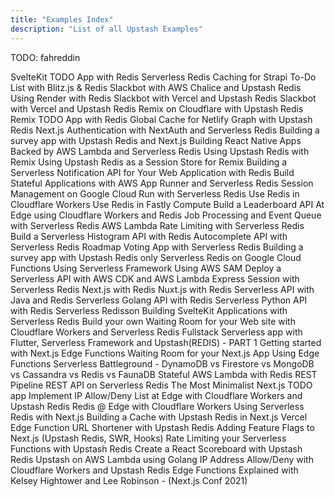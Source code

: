 ```yaml
---
title: "Examples Index"
description: "List of all Upstash Examples"
---
```


TODO: fahreddin

<TagFilters>
  <TagFilters.Item
    externalLink
    type="Article"
    tags={["Svelte"]}
    url="https://blog.upstash.com/sveltekit-todo-redis"
  >
    SvelteKit TODO App with Redis
  </TagFilters.Item>
  <TagFilters.Item
    externalLink
    type="Article"
    tags={["Strapi"]}
    url="https://blog.upstash.com/redis-strapi"
  >
    Serverless Redis Caching for Strapi
  </TagFilters.Item>
  <TagFilters.Item
    externalLink
    type="Article"
    tags={["Blitz.js"]}
    url="https://blog.upstash.com/blitzjs-todo-redis"
  >
    To-Do List with Blitz.js & Redis
  </TagFilters.Item>
  <TagFilters.Item
    externalLink
    type="Article"
    tags={["AWS Chalice", "Slackbot"]}
    url="https://blog.upstash.com/chalice-event-reminder-slackbot"
  >
    Slackbot with AWS Chalice and Upstash Redis
  </TagFilters.Item>
  <TagFilters.Item
    externalLink
    type="Article"
    tags={["Render"]}
    url="https://blog.upstash.com/render-serverless-redis"
  >
    Using Render with Redis
  </TagFilters.Item>
  <TagFilters.Item
    externalLink
    type="Article"
    tags={["Slackbot", "Vercel"]}
    url="https://blog.upstash.com/vercel-note-taker-slackbot"
  >
    Slackbot with Vercel and Upstash Redis
  </TagFilters.Item>
  <TagFilters.Item
    externalLink
    type="Article"
    tags={["Slackbot", "Vercel"]}
    url="https://blog.upstash.com/vercel-note-taker-slackbot"
  >
    Slackbot with Vercel and Upstash Redis
  </TagFilters.Item>
  <TagFilters.Item
    externalLink
    type="Article"
    tags={["Remix", "Cloudflare Workers"]}
    url="https://blog.upstash.com/fast_websites_with_Remix_on_Cloudflare_and_Upstash_Redis"
  >
    Remix on Cloudflare with Upstash Redis
  </TagFilters.Item>
  <TagFilters.Item
    externalLink
    type="Article"
    tags={["Remix"]}
    url="https://blog.upstash.com/remix-todo-redis"
  >
    Remix TODO App with Redis
  </TagFilters.Item>
  <TagFilters.Item
    externalLink
    type="Article"
    tags={["GraphQL", "Netlify"]}
    url="https://blog.upstash.com/netlify-graph-upstash"
  >
    Global Cache for Netlify Graph with Upstash Redis
  </TagFilters.Item>
  <TagFilters.Item
    externalLink
    type="Article"
    tags={["Next.js", "NextAuth"]}
    url="https://blog.upstash.com/next-auth-serverless-redis"
  >
    Next.js Authentication with NextAuth and Serverless Redis
  </TagFilters.Item>
  <TagFilters.Item
    externalLink
    type="Article"
    tags={["Next.js"]}
    url="https://blog.upstash.com/survey-serverless-redis"
  >
    Building a survey app with Upstash Redis and Next.js
  </TagFilters.Item>
  <TagFilters.Item
    externalLink
    type="Article"
    tags={["React Native", "Mobile"]}
    url="https://blog.upstash.com/serverless-react-native"
  >
    Building React Native Apps Backed by AWS Lambda and Serverless Redis
  </TagFilters.Item>
  <TagFilters.Item
    externalLink
    type="Article"
    tags={["Remix", "Node.js"]}
    url="https://blog.upstash.com/redis-with-remix"
  >
    Using Upstash Redis with Remix
  </TagFilters.Item>
  <TagFilters.Item
    externalLink
    type="Article"
    tags={["Remix", "Node.js"]}
    url="https://blog.upstash.com/redis-session-remix"
  >
    Using Upstash Redis as a Session Store for Remix
  </TagFilters.Item>
  <TagFilters.Item
    externalLink
    type="Article"
    tags={["REST-API", "Backendless"]}
    url="https://docs.upstash.com/redis/tutorials/notification"
  >
    Building a Serverless Notification API for Your Web Application with Redis
  </TagFilters.Item>
  <TagFilters.Item
    externalLink
    type="Article"
    tags={["AWS App Runner", "Node.js"]}
    url="https://docs.upstash.com/redis/tutorials/aws_app_runner_with_redis"
  >
    Build Stateful Applications with AWS App Runner and Serverless Redis
  </TagFilters.Item>
  <TagFilters.Item
    externalLink
    type="Article"
    tags={["Google Cloud"]}
    url="https://docs.upstash.com/redis/tutorials/cloud_run_sessions"
  >
    Session Management on Google Cloud Run with Serverless Redis
  </TagFilters.Item>
  <TagFilters.Item
    externalLink
    type="Article"
    tags={["Cloudflare Workers", "upstash-redis", "REST-API"]}
    url="https://docs.upstash.com/redis/tutorials/cloudflare_workers_with_redis"
  >
    Use Redis in Cloudflare Workers
  </TagFilters.Item>
  <TagFilters.Item
    externalLink
    type="Article"
    tags={["Fastly Compute", "upstash-redis", "REST-API"]}
    url="https://blog.upstash.com/fastly-compute-edge-with-redis"
  >
    Use Redis in Fastly Compute
  </TagFilters.Item>
  <TagFilters.Item
    externalLink
    type="Article"
    tags={["Cloudflare Workers"]}
    url="https://docs.upstash.com/redis/tutorials/edge_leaderboard"
  >
    Build a Leaderboard API At Edge using Cloudflare Workers and Redis
  </TagFilters.Item>
  <TagFilters.Item
    externalLink
    type="Article"
    tags={["AWS Lambda", "Node.js"]}
    url="https://docs.upstash.com/redis/tutorials/job_processing"
  >
    Job Processing and Event Queue with Serverless Redis
  </TagFilters.Item>
  <TagFilters.Item
    externalLink
    type="Article"
    tags={["AWS Lambda", "Node.js"]}
    url="https://docs.upstash.com/redis/tutorials/rate-limiting"
  >
    AWS Lambda Rate Limiting with Serverless Redis
  </TagFilters.Item>
  <TagFilters.Item
    externalLink
    type="Article"
    tags={["AWS Lambda", "Node.js"]}
    url="https://docs.upstash.com/redis/tutorials/histogram"
  >
    Build a Serverless Histogram API with Redis
  </TagFilters.Item>
  <TagFilters.Item
    externalLink
    type="Article"
    tags={["AWS Lambda", "Node.js"]}
    url="https://docs.upstash.com/redis/tutorials/auto_complete_with_serverless_redis"
  >
    Autocomplete API with Serverless Redis
  </TagFilters.Item>
  <TagFilters.Item
    externalLink
    type="Article"
    tags={["Next.js", "Vercel"]}
    url="https://docs.upstash.com/redis/tutorials/roadmapvotingapp"
  >
    Roadmap Voting App with Serverless Redis
  </TagFilters.Item>
  <TagFilters.Item
    externalLink
    type="Article"
    tags={["Next.js"]}
    url="https://blog.upstash.com/survey-serverless-redis"
  >
    Building a survey app with Upstash Redis only
  </TagFilters.Item>
  <TagFilters.Item
    externalLink
    type="Article"
    tags={["Google Cloud"]}
    url="https://docs.upstash.com/redis/tutorials/using_google_cloud_functions"
  >
    Serverless Redis on Google Cloud Functions
  </TagFilters.Item>
  <TagFilters.Item
    externalLink
    type="Article"
    tags={["AWS Lambda"]}
    url="https://docs.upstash.com/redis/tutorials/using_serverless_framework"
  >
    Using Serverless Framework
  </TagFilters.Item>
  <TagFilters.Item
    externalLink
    type="Article"
    tags={["AWS Lambda"]}
    url="https://docs.upstash.com/redis/tutorials/using_aws_sam"
  >
    Using AWS SAM
  </TagFilters.Item>
  <TagFilters.Item
    externalLink
    type="Article"
    tags={["AWS Lambda"]}
    url="https://docs.upstash.com/redis/tutorials/api_with_cdk"
  >
    Deploy a Serverless API with AWS CDK and AWS Lambda
  </TagFilters.Item>
  <TagFilters.Item
    externalLink
    type="Article"
    tags={["Node.js"]}
    url="https://docs.upstash.com/redis/tutorials/express_session"
  >
    Express Session with Serverless Redis
  </TagFilters.Item>
  <TagFilters.Item
    externalLink
    type="Article"
    tags={["Next.js"]}
    url="https://docs.upstash.com/redis/tutorials/nextjs_with_redis"
  >
    Next.js with Redis
  </TagFilters.Item>
  <TagFilters.Item
    externalLink
    type="Article"
    tags={["Nuxt.js"]}
    url="https://docs.upstash.com/redis/tutorials/nuxtjs_with_redis"
  >
    Nuxt.js with Redis
  </TagFilters.Item>
  <TagFilters.Item
    externalLink
    type="Article"
    tags={["Java", "AWS Lambda"]}
    url="https://docs.upstash.com/redis/tutorials/serverless_java_redis"
  >
    Serverless API with Java and Redis
  </TagFilters.Item>
  <TagFilters.Item
    externalLink
    type="Article"
    tags={["Go", "AWS Lambda"]}
    url="https://docs.upstash.com/redis/tutorials/goapi"
  >
    Serverless Golang API with Redis
  </TagFilters.Item>
  <TagFilters.Item
    externalLink
    type="Article"
    tags={["Python", "AWS Lambda"]}
    url="https://docs.upstash.com/redis/tutorials/pythonapi"
  >
    Serverless Python API with Redis
  </TagFilters.Item>
  <TagFilters.Item
    externalLink
    type="Article"
    tags={["Java"]}
    url="https://docs.upstash.com/redis/tutorials/redisson"
  >
    Serverless Redisson
  </TagFilters.Item>
  <TagFilters.Item
    externalLink
    type="Article"
    tags={["Svelte", "Netlify"]}
    url="https://blog.upstash.com/svelte-with-serverless-redis"
  >
    Building SvelteKit Applications with Serverless Redis
  </TagFilters.Item>
  <TagFilters.Item
    externalLink
    type="Article"
    tags={["Cloudflare Workers", "upstash-redis", "REST-API"]}
    url="https://blog.upstash.com/cloudflare-workers-waiting-room"
  >
    Build your own Waiting Room for your Web site with Cloudflare Workers and
    Serverless Redis
  </TagFilters.Item>
  <TagFilters.Item
    externalLink
    type="Article"
    tags={["AWS Lambda", "Mobile", "Flutter"]}
    url="https://blog.upstash.com/serverless-with-flutter"
  >
    Fullstack Serverless app with Flutter, Serverless Framework and
    Upstash(REDIS) - PART 1
  </TagFilters.Item>
  <TagFilters.Item
    externalLink
    type="Article"
    tags={["Next.js Edge", "Next.js", "Vercel"]}
    url="https://blog.upstash.com/getstarted-nextjs-edge-with-redis"
  >
    Getting started with Next.js Edge Functions
  </TagFilters.Item>
  <TagFilters.Item
    externalLink
    type="Article"
    tags={["Next.js Edge", "Next.js", "Vercel"]}
    url="https://blog.upstash.com/nextjs-edge-waiting-room"
  >
    Waiting Room for your Next.js App Using Edge Functions
  </TagFilters.Item>
  <TagFilters.Item
    externalLink
    type="Article"
    tags={["Benchmark"]}
    url="https://blog.upstash.com/serverless-database-benchmark"
  >
    Serverless Battleground - DynamoDB vs Firestore vs MongoDB vs Cassandra vs
    Redis vs FaunaDB
  </TagFilters.Item>
  <TagFilters.Item
    externalLink
    type="Article"
    tags={["AWS Lambda", "REST-API"]}
    url="https://blog.upstash.com/aws-lambda-redis-rest"
  >
    Stateful AWS Lambda with Redis REST
  </TagFilters.Item>
  <TagFilters.Item
    externalLink
    type="Article"
    tags={["REST-API"]}
    url="https://blog.upstash.com/pipeline"
  >
    Pipeline REST API on Serverless Redis
  </TagFilters.Item>
  <TagFilters.Item
    externalLink
    type="Article"
    tags={["Next.js", "Vercel", "REST-API"]}
    url="https://blog.upstash.com/nextjs-todo"
  >
    The Most Minimalist Next.js TODO app
  </TagFilters.Item>
  <TagFilters.Item
    externalLink
    type="Article"
    tags={["Cloudflare Workers", "REST-API"]}
    url="https://blog.upstash.com/edge-guard"
  >
    Implement IP Allow/Deny List at Edge with Cloudflare Workers and Upstash
    Redis
  </TagFilters.Item>
  <TagFilters.Item
    externalLink
    type="Article"
    tags={["Cloudflare Workers"]}
    url="https://blog.upstash.com/redis-cloudflare-workers"
  >
    Redis @ Edge with Cloudflare Workers
  </TagFilters.Item>
  <TagFilters.Item
    externalLink
    type="Video"
    tags={["Next.js", "Vercel"]}
    url="https://www.youtube.com/watch?v=FytxaSVQROc"
  >
    Using Serverless Redis with Next.js
  </TagFilters.Item>
  <TagFilters.Item
    externalLink
    type="Video"
    tags={["Next.js"]}
    url="https://www.youtube.com/watch?v=sBiUqozxY4o"
  >
    Building a Cache with Upstash Redis in Next.js
  </TagFilters.Item>
  <TagFilters.Item
    externalLink
    type="Video"
    tags={["Next.js Edge", "Next.js", "Vercel"]}
    url="https://www.youtube.com/watch?v=hu2SrILiEgE"
  >
    Vercel Edge Function URL Shortener with Upstash Redis
  </TagFilters.Item>
  <TagFilters.Item
    externalLink
    type="Video"
    tags={["Next.js"]}
    url="https://www.youtube.com/watch?v=S1oOlKQo8CY"
  >
    Adding Feature Flags to Next.js (Upstash Redis, SWR, Hooks)
  </TagFilters.Item>
  <TagFilters.Item
    externalLink
    type="Video"
    tags={["Next.js"]}
    url="https://www.youtube.com/watch?v=_opoQpUMqF4"
  >
    Rate Limiting your Serverless Functions with Upstash Redis
  </TagFilters.Item>
  <TagFilters.Item
    externalLink
    type="Video"
    tags={["Next.js"]}
    url="https://www.youtube.com/watch?v=1Dotv9T7nIs"
  >
    Create a React Scoreboard with Upstash Redis
  </TagFilters.Item>
  <TagFilters.Item
    externalLink
    type="Video"
    tags={["Go", "AWS Lambda"]}
    url="https://www.youtube.com/watch?v=EJ6CJ0GC9lk"
  >
    Upstash on AWS Lambda using Golang
  </TagFilters.Item>
  <TagFilters.Item
    externalLink
    type="Video"
    tags={["Cloudflare Workers"]}
    url="https://www.youtube.com/watch?v=g6hGJcuscoM"
  >
    IP Address Allow/Deny with Cloudflare Workers and Upstash Redis
  </TagFilters.Item>
  <TagFilters.Item
    externalLink
    type="Video"
    tags={["Vercel", "Next.js Edge"]}
    url="https://www.youtube.com/watch?v=yuxd2kurpzk&t=968s"
  >
    Edge Functions Explained with Kelsey Hightower and Lee Robinson - (Next.js
    Conf 2021)
  </TagFilters.Item>
</TagFilters>
